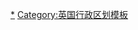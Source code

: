 <noinclude>
{{noteTA|1=zh-hans:特里斯坦; zh-tw:特里斯坦; zh-hk:崔斯坦;}}
</noinclude>{{Navbox
|name = 特里斯坦达库尼亚
|title = {{flag|Tristan da Cunha}}
|bodyclass = hlist
|list1 =
* [[特里斯坦-达库尼亚岛]]
* [[伊纳克塞瑟布尔岛]]
* [[南丁格尔群岛]]
** [[南丁格尔岛]]
** [[中岛 (特里斯坦-达库尼亚)|中岛]]
** [[施托尔滕霍夫岛]]
* [[戈夫岛]]
}}<noinclude>
[[Category:特里斯坦-达库尼亚|*]]
[[Category:英国行政区划模板]]
</noinclude>